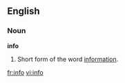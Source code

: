 ==English==
===Noun===
'''info'''
# Short form of the word [[information]].

[[fr:info]]
[[vi:info]]